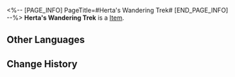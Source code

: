 <%-- [PAGE_INFO]
PageTitle=#Herta's Wandering Trek#
[END_PAGE_INFO] --%>
{{Item Infobox
|id          = 63016
|image       = Item Herta's Wandering Trek.png
|type        = 
|invCategory = Relics
|rarity      = 5
|effect      = 
|description = Madam Herta lost all interest in the space station the moment it was complete. The station maintains a steady orbital velocity as it circles The Blue, leaving a track of its circular motion on the planet below.
|source1     = [[Simulated Universe: World 3 - Immersion Device Redemption]]
}}
'''Herta's Wandering Trek''' is a [[Item]].

==Other Languages==
{{Other Languages
|en   = Herta's Wandering Trek
|zhs  = 「黑塔」的漫历轨迹
|zht  = 「黑塔」的漫歷軌跡
|ja   = 「ヘルタ」の軌跡
|ko   = 「헤르타」의 궤적
|es   = Trayectoria errante de Herta
|fr   = Errances de Herta
|ru   = Орбита скитаний «Герты»
|th   = Herta's Wandering Trek
|vi   = Chuyến Đi Của Herta
|de   = Hertas Wanderschaft
|id   = Herta's Wandering Trek
|pt   = Jornada Nômade de Herta
}}

==Change History==
{{Change History|2.0}}